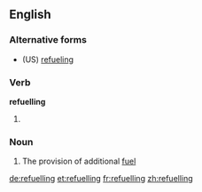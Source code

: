 ==English==

===Alternative forms===
* (US) [[refueling]]

===Verb===
'''refuelling'''

# {{British}} {{present participle of|refuel}}

===Noun===
{{en-noun|refuellings|-}}

# The provision of additional [[fuel]]

[[de:refuelling]]
[[et:refuelling]]
[[fr:refuelling]]
[[zh:refuelling]]